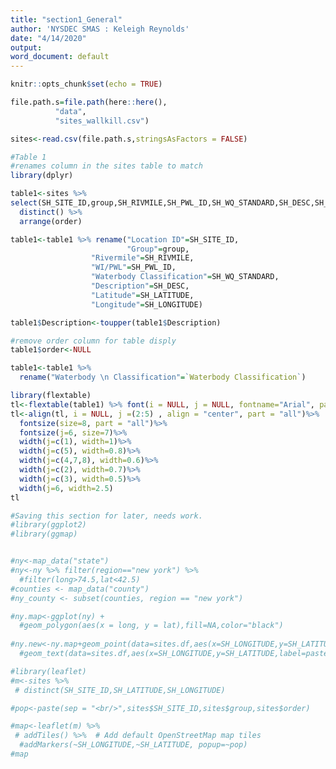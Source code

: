 ```yaml
---
title: "section1_General"
author: 'NYSDEC SMAS : Keleigh Reynolds'
date: "4/14/2020"
output: 
word_document: default
---
```


```r
knitr::opts_chunk$set(echo = TRUE)
```

```r

file.path.s=file.path(here::here(),
          "data",
          "sites_wallkill.csv")

sites<-read.csv(file.path.s,stringsAsFactors = FALSE)

```


```r
#Table 1
#renames column in the sites table to match
library(dplyr)

table1<-sites %>% 
select(SH_SITE_ID,group,SH_RIVMILE,SH_PWL_ID,SH_WQ_STANDARD,SH_DESC,SH_LATITUDE,SH_LONGITUDE,order) %>% 
  distinct() %>% 
  arrange(order)

table1<-table1 %>% rename("Location ID"=SH_SITE_ID,
                          "Group"=group,
                  "Rivermile"=SH_RIVMILE,
                  "WI/PWL"=SH_PWL_ID,
                  "Waterbody Classification"=SH_WQ_STANDARD,
                  "Description"=SH_DESC,
                  "Latitude"=SH_LATITUDE,
                  "Longitude"=SH_LONGITUDE)

table1$Description<-toupper(table1$Description)

#remove order column for table disply
table1$order<-NULL

table1<-table1 %>% 
  rename("Waterbody \n Classification"=`Waterbody Classification`)


```

```r
library(flextable)
tl<-flextable(table1) %>% font(i = NULL, j = NULL, fontname="Arial", part = "all") %>% theme_zebra() %>% autofit()
tl<-align(tl, i = NULL, j =(2:5) , align = "center", part = "all")%>%
  fontsize(size=8, part = "all")%>%
  fontsize(j=6, size=7)%>%
  width(j=c(1), width=1)%>%
  width(j=c(5), width=0.8)%>%
  width(j=c(4,7,8), width=0.6)%>%
  width(j=c(2), width=0.7)%>%
  width(j=c(3), width=0.5)%>%
  width(j=6, width=2.5)
tl
```

```r

#Saving this section for later, needs work.
#library(ggplot2)
#library(ggmap)


#ny<-map_data("state")
#ny<-ny %>% filter(region=="new york") %>% 
  #filter(long>74.5,lat<42.5)
#counties <- map_data("county")
#ny_county <- subset(counties, region == "new york")

#ny.map<-ggplot(ny) + 
  #geom_polygon(aes(x = long, y = lat),fill=NA,color="black")
  
#ny.new<-ny.map+geom_point(data=sites.df,aes(x=SH_LONGITUDE,y=SH_LATITUDE),color="red",size=4)+
  #geom_text(data=sites.df,aes(x=SH_LONGITUDE,y=SH_LATITUDE,label=paste(as.character(SH_SITE_ID))),color="black")


```

```r
#library(leaflet)
#m<-sites %>% 
 # distinct(SH_SITE_ID,SH_LATITUDE,SH_LONGITUDE)

#pop<-paste(sep = "<br/>",sites$SH_SITE_ID,sites$group,sites$order)

#map<-leaflet(m) %>%
 # addTiles() %>%  # Add default OpenStreetMap map tiles
  #addMarkers(~SH_LONGITUDE,~SH_LATITUDE, popup=~pop)
#map
```







